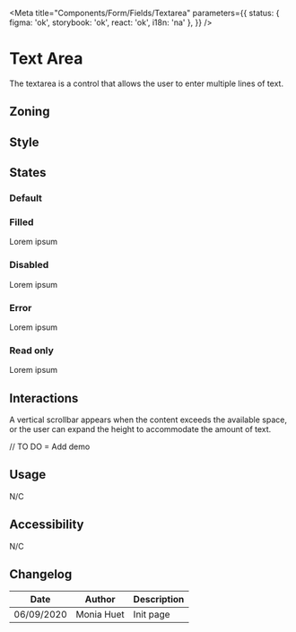 
<Meta
	title="Components/Form/Fields/Textarea"
	parameters={{
		status: { figma: 'ok', storybook: 'ok', react: 'ok', i18n: 'na' },
	}}
/>

# Text Area

The textarea is a control that allows the user to enter multiple lines of text.

## Zoning

<FigmaImage
	src="https://www.figma.com/file/qc8oUSyVJM67gSsbTShftt/%F0%9F%93%90-Zoning?node-id=245%3A268"
	alt="zoning image for text area"
/>

## Style

<FigmaIframe light="https://www.figma.com/file/610Qgbz9dEHyTTkGeYHZh4/Inputs?node-id=0%3A164" />

## States

### Default

<Canvas>
	<Story name="default">
		<Form.Textarea name="textarea" label="Textarea" placeholder="Placeholder" />
	</Story>
</Canvas>

### Filled

<Canvas>
	<Story name="filled">
		<Form.Textarea name="textarea" label="Textarea">
			Lorem ipsum
		</Form.Textarea>
	</Story>
</Canvas>

### Disabled

<Canvas>
	<Story name="disabled">
		<Form.Textarea name="textarea" label="Disabled Textarea" disabled>
			Lorem ipsum
		</Form.Textarea>
	</Story>
</Canvas>

### Error

<Canvas>
	<Story name="error">
		<Form.Textarea
			name="textarea"
			label="Error Textarea"
			hasError
			required
			description="This is required"
		>
			Lorem ipsum
		</Form.Textarea>
	</Story>
</Canvas>

### Read only

<Canvas>
	<Story name="read-only">
		<Form.Textarea name="textarea" label="Read-only Textarea" readOnly>
			Lorem ipsum
		</Form.Textarea>
	</Story>
</Canvas>

## Interactions

A vertical scrollbar appears when the content exceeds the available space, or the user can expand the height to accommodate the amount of text.

// TO DO = Add demo

## Usage

N/C

## Accessibility

N/C

## Changelog

| Date       | Author     | Description |
| ---------- | ---------- | ----------- |
| 06/09/2020 | Monia Huet | Init page   |
